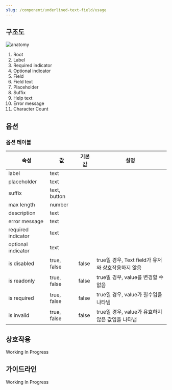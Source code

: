 ```yaml
---
slug: /component/underlined-text-field/usage
---
```


## 구조도

![anatomy](./anatomy.png)

1. Root
2. Label
3. Required indicator
4. Optional indicator
5. Field
6. Field text
7. Placeholder
8. Suffix
9. Help text
10. Error message
11. Character Count

## 옵션

### 옵션 테이블

| 속성               | 값           | 기본값 | 설명                                               |
| ------------------ | ------------ | ------ | -------------------------------------------------- |
| label              | text         |        |                                                    |
| placeholder        | text         |        |                                                    |
| suffix             | text, button |        |                                                    |
| max length         | number       |        |
| description        | text         |        |                                                    |
| error message      | text         |        |                                                    |
| required indicator | text         |        |                                                    |
| optional indicator | text         |        |                                                    |
| is disabled        | true, false  | false  | true일 경우, Text field가 유저와 상호작용하지 않음 |
| is readonly        | true, false  | false  | true일 경우, value를 변경할 수 없음                |
| is required        | true, false  | false  | true일 경우, value가 필수임을 나타냄               |
| is invalid         | true, false  | false  | true일 경우, value가 유효하지 않은 값임을 나타냄   |

## 상호작용

Working In Progress

## 가이드라인

Working In Progress
